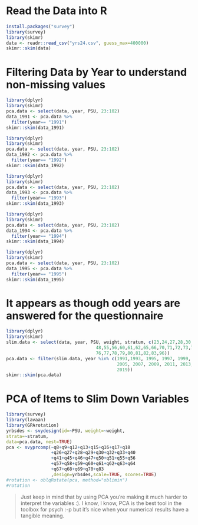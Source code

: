 # Read the Data into R
```r
install.packages("survey")
library(survey)
library(skimr)
data <- readr::read_csv("yrs24.csv", guess_max=400000)
skimr::skim(data)           
```
# Filtering Data by Year to understand non-missing values
```R
library(dplyr)
library(skimr)
pca.data <- select(data, year, PSU, 23:102)
data_1991 <- pca.data %>%
  filter(year== "1991")
skimr::skim(data_1991)
```
```R
library(dplyr)
library(skimr)
pca.data <- select(data, year, PSU, 23:102)
data_1992 <- pca.data %>%
  filter(year== "1992")
skimr::skim(data_1992)
```
```R
library(dplyr)
library(skimr)
pca.data <- select(data, year, PSU, 23:102)
data_1993 <- pca.data %>%
  filter(year== "1993")
skimr::skim(data_1993)
```
```R
library(dplyr)
library(skimr)
pca.data <- select(data, year, PSU, 23:102)
data_1994 <- pca.data %>%
  filter(year== "1994")
skimr::skim(data_1994)
```
```R
library(dplyr)
library(skimr)
pca.data <- select(data, year, PSU, 23:102)
data_1995 <- pca.data %>%
  filter(year== "1995")
skimr::skim(data_1995)
```
# It appears as though odd years are answered for the questionnaire 
```R
library(dplyr)
library(skimr)
slim.data <- select(data, year, PSU, weight, stratum, c(23,24,27,28,30,31,32,33,41,42,43,44,45,47,
                                  48,55,56,60,61,62,65,66,70,71,72,73,74,75,
                                  76,77,78,79,80,81,82,83,96))
pca.data <- filter(slim.data, year %in% c(1991,1993, 1995, 1997, 1999, 2001, 2003,
                                          2005, 2007, 2009, 2011, 2013, 2015, 2017,
                                          2019))
skimr::skim(pca.data)
```
# PCA of Items to Slim Down Variables
```r
library(survey)
library(lavaan)
library(GPArotation)
yrbsdes <- svydesign(id=~PSU, weight=~weight,
strata=~stratum,
data=pca.data, nest=TRUE) 
pca <- svyprcomp(~q8+q9+q12+q13+q15+q16+q17+q18
                 +q26+q27+q28+q29+q30+q32+q33+q40
                 +q41+q45+q46+q47+q50+q51+q55+q56
                 +q57+q58+q59+q60+q61+q62+q63+q64
                 +q67+q68+q69+q70+q83
                 ,design=yrbsdes,scale=TRUE, scores=TRUE)
#rotation <- oblqRotate(pca, method="oblimin")
#rotation
```

> Just keep in mind that by using PCA you're making it much harder to interpret the variables :). I know, I know, PCA is the best tool in the toolbox for psych :-p but it's nice when your numerical results have a tangible meaning.